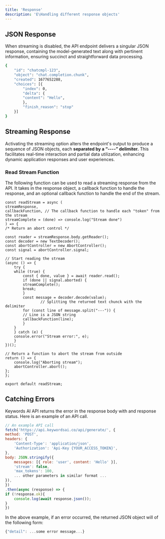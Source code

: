 ```yaml
---
title: 'Response'
description: 'E\Handling different response objects'
---
```


## JSON Response

When streaming is disabled, the API endpoint delivers a singular JSON response, containing the model-generated text along with pertinent information, ensuring succinct and straightforward data processing.

```bash
{
    "id": "chatcmpl-123",
    "object": "chat.completion.chunk",
    "created": 1677652288,
    "choices": [{
        "index": 0,
        "delta": {
        "content": "Hello",
        },
        "finish_reason": "stop"
    }]
}
```

## Streaming Response

Activating the streaming option alters the endpoint's output to produce a sequence of JSON objects, each **separated by a “----” delimiter.** This facilitates real-time interaction and partial data utilization, enhancing dynamic application responses and user experiences.

### **Read Stream Function**

The following function can be used to read a streaming response from the API. It takes in the response object, a callback function to handle the response, and an optional callback function to handle the end of the stream.

```
const readStream = async (
streamResponse,
callbackFunction, // The callback function to handle each "token" from the stream
streamComplete = (done) => console.log("Stream done")
) => {
/* Return an abort control */

const reader = streamResponse.body.getReader();
const decoder = new TextDecoder();
const abortController = new AbortController();
const signal = abortController.signal;

// Start reading the stream
(async () => {
    try {
    while (true) {
        const { done, value } = await reader.read();
        if (done || signal.aborted) {
        streamComplete();
        break;
        }
        const message = decoder.decode(value);
				// Splitting the returned text chunck with the delimiter
        for (const line of message.split("---")) {
        // Line is a JSON string
        callbackFunction(line);
        }
    }
    } catch (e) {
    console.error("Stream error:", e);
    }
})();

// Return a function to abort the stream from outside
return () => {
    console.log("Aborting stream");
    abortController.abort();
};
};

export default readStream;
```

## Catching Errors

Keywords AI API returns the error in the response body with and response status. Here is an example of an API call.

```jsx
// An example API call
fetch('https://api.keywordsai.co/api/generate/', {
method: 'POST',
headers: {
    'Content-Type': 'application/json',
    'Authorization': 'Api-Key {YOUR_ACCESS_TOKEN}',
},
body: JSON.stringify({
    messages: [{ role: 'user', content: 'Hello' }],
    'stream': false,
    'max_tokens': 100,
    ... other parameters in similar format ...
}),
})
.then(async (response) => {
if (!response.ok){
	console.log(await response.json());
}
})
```

In the above example, if an error occurred, the returned JSON object will of the following form:

```jsx
{"detail": ...some error message...}
```